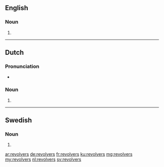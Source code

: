 ==English==

===Noun===
{{head|en|plural}}

# {{plural of|revolver|lang=en}}

----

==Dutch==

===Pronunciation===
* {{audio|Nl-revolvers.ogg|Audio|lang=nl}}

===Noun===
{{head|nl|noun plural form}}

# {{nl-noun form of|pl|revolver}}

----

==Swedish==

===Noun===
{{head|sv|noun form}}

# {{sv-noun-form-indef-gen|revolver}}

[[ar:revolvers]]
[[de:revolvers]]
[[fr:revolvers]]
[[ku:revolvers]]
[[mg:revolvers]]
[[my:revolvers]]
[[nl:revolvers]]
[[sv:revolvers]]